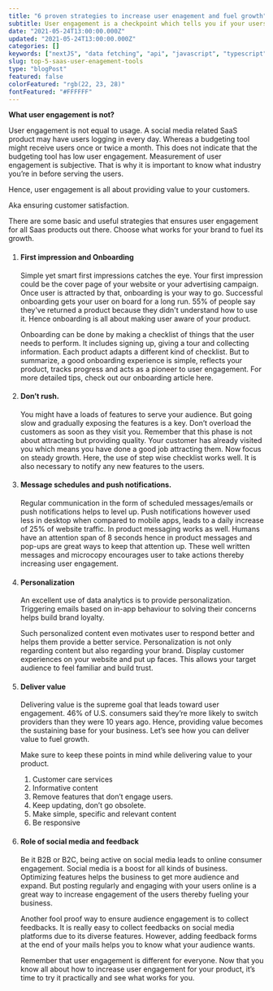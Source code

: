 ```yaml
---
title: "6 proven strategies to increase user enagement and fuel growth"
subtitle: User engagement is a checkpoint which tells you if your users find your product useful. Whenever you want to try out a new feature, check how it impacts your user engagement
date: "2021-05-24T13:00:00.000Z"
updated: "2021-05-24T13:00:00.000Z"
categories: []
keywords: ["nextJS", "data fetching", "api", "javascript", "typescript"]
slug: top-5-saas-user-enagement-tools
type: "blogPost"
featured: false
colorFeatured: "rgb(22, 23, 28)"
fontFeatured: "#FFFFFF"
---
```


**What user engagement is not?**

User engagement is not equal to usage. A social media related SaaS product may have users logging in every day. Whereas a budgeting tool might receive users once or twice a month. This does not indicate that the budgeting tool has low user engagement. Measurement of user engagement is subjective. That is why it is important to know what industry you’re in before serving the users.

Hence, user engagement is all about providing value to your customers.

Aka ensuring customer satisfaction.

There are some basic and useful strategies that ensures user engagement for all Saas products out there. Choose what works for your brand to fuel its growth.

<ol>
  <li>
    <h4>First impression and Onboarding</h4>
    <p>
      Simple yet smart first impressions catches the eye. Your first impression
      could be the cover page of your website or your advertising campaign. Once
      user is attracted by that, onboarding is your way to go. Successful
      onboarding gets your user on board for a long run. 55% of people say
      they've returned a product because they didn't understand how to use it.
      Hence onboarding is all about making user aware of your product.
    </p>
    <p>
      Onboarding can be done by making a checklist of things that the user needs
      to perform. It includes signing up, giving a tour and collecting
      information. Each product adapts a different kind of checklist. But to
      summarize, a good onboarding experience is simple, reflects your product,
      tracks progress and acts as a pioneer to user engagement. For more
      detailed tips, check out our onboarding article here.
    </p>
  </li>
  <li>
    <h4>Don’t rush.</h4>
    <p>
      You might have a loads of features to serve your audience. But going slow
      and gradually exposing the features is a key. Don’t overload the customers
      as soon as they visit you. Remember that this phase is not about
      attracting but providing quality. Your customer has already visited you
      which means you have done a good job attracting them. Now focus on steady
      growth. Here, the use of step wise checklist works well. It is also
      necessary to notify any new features to the users.
    </p>
  </li>
  <li>
    <h4>Message schedules and push notifications.</h4>
    <p>
      Regular communication in the form of scheduled messages/emails or push
      notifications helps to level up. Push notifications however used less in
      desktop when compared to mobile apps, leads to a daily increase of 25% of
      website traffic. In product messaging works as well. Humans have an
      attention span of 8 seconds hence in product messages and pop-ups are
      great ways to keep that attention up. These well written messages and
      microcopy encourages user to take actions thereby increasing user
      engagement.
    </p>
  </li>
  <li>
    <h4>Personalization</h4>
    <p>
      An excellent use of data analytics is to provide personalization.
      Triggering emails based on in-app behaviour to solving their concerns
      helps build brand loyalty.
    </p>
    <p>
      Such personalized content even motivates user to respond better and helps
      them provide a better service. Personalization is not only regarding
      content but also regarding your brand. Display customer experiences on
      your website and put up faces. This allows your target audience to feel
      familiar and build trust.
    </p>
  </li>
  <li>
    <h4>Deliver value</h4>
    <p>
      Delivering value is the supreme goal that leads toward user engagement.
      46% of U.S. consumers said they’re more likely to switch providers than
      they were 10 years ago. Hence, providing value becomes the sustaining base
      for your business. Let’s see how you can deliver value to fuel growth.
    </p>
    <p>
      Make sure to keep these points in mind while delivering value to your
      product.
    </p>
    <ol>
      <li>Customer care services</li>
      <li>Informative content</li>
      <li>Remove features that don’t engage users.</li>
      <li>Keep updating, don’t go obsolete.</li>
      <li>Make simple, specific and relevant content</li>
      <li>Be responsive</li>
    </ol>
  </li>
  <li>
    <h4>Role of social media and feedback</h4>
    <p>
      Be it B2B or B2C, being active on social media leads to online consumer
      engagement. Social media is a boost for all kinds of business. Optimizing
      features helps the business to get more audience and expand. But posting
      regularly and engaging with your users online is a great way to increase
      engagement of the users thereby fueling your business.
    </p>
    <p>
      Another fool proof way to ensure audience engagement is to collect
      feedbacks. It is really easy to collect feedbacks on social media
      platforms due to its diverse features. However, adding feedback forms at
      the end of your mails helps you to know what your audience wants.
    </p>
    <p>
      Remember that user engagement is different for everyone. Now that you know
      all about how to increase user engagement for your product, it’s time to
      try it practically and see what works for you.
    </p>
  </li>
</ol>
